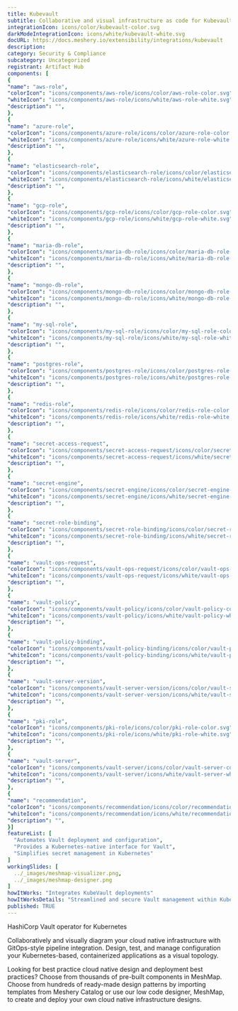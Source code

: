 ```yaml
---
title: Kubevault
subtitle: Collaborative and visual infrastructure as code for Kubevault
integrationIcon: icons/color/kubevault-color.svg
darkModeIntegrationIcon: icons/white/kubevault-white.svg
docURL: https://docs.meshery.io/extensibility/integrations/kubevault
description: 
category: Security & Compliance
subcategory: Uncategorized
registrant: Artifact Hub
components: [
{
"name": "aws-role",
"colorIcon": "icons/components/aws-role/icons/color/aws-role-color.svg",
"whiteIcon": "icons/components/aws-role/icons/white/aws-role-white.svg",
"description": "",
},
{
"name": "azure-role",
"colorIcon": "icons/components/azure-role/icons/color/azure-role-color.svg",
"whiteIcon": "icons/components/azure-role/icons/white/azure-role-white.svg",
"description": "",
},
{
"name": "elasticsearch-role",
"colorIcon": "icons/components/elasticsearch-role/icons/color/elasticsearch-role-color.svg",
"whiteIcon": "icons/components/elasticsearch-role/icons/white/elasticsearch-role-white.svg",
"description": "",
},
{
"name": "gcp-role",
"colorIcon": "icons/components/gcp-role/icons/color/gcp-role-color.svg",
"whiteIcon": "icons/components/gcp-role/icons/white/gcp-role-white.svg",
"description": "",
},
{
"name": "maria-db-role",
"colorIcon": "icons/components/maria-db-role/icons/color/maria-db-role-color.svg",
"whiteIcon": "icons/components/maria-db-role/icons/white/maria-db-role-white.svg",
"description": "",
},
{
"name": "mongo-db-role",
"colorIcon": "icons/components/mongo-db-role/icons/color/mongo-db-role-color.svg",
"whiteIcon": "icons/components/mongo-db-role/icons/white/mongo-db-role-white.svg",
"description": "",
},
{
"name": "my-sql-role",
"colorIcon": "icons/components/my-sql-role/icons/color/my-sql-role-color.svg",
"whiteIcon": "icons/components/my-sql-role/icons/white/my-sql-role-white.svg",
"description": "",
},
{
"name": "postgres-role",
"colorIcon": "icons/components/postgres-role/icons/color/postgres-role-color.svg",
"whiteIcon": "icons/components/postgres-role/icons/white/postgres-role-white.svg",
"description": "",
},
{
"name": "redis-role",
"colorIcon": "icons/components/redis-role/icons/color/redis-role-color.svg",
"whiteIcon": "icons/components/redis-role/icons/white/redis-role-white.svg",
"description": "",
},
{
"name": "secret-access-request",
"colorIcon": "icons/components/secret-access-request/icons/color/secret-access-request-color.svg",
"whiteIcon": "icons/components/secret-access-request/icons/white/secret-access-request-white.svg",
"description": "",
},
{
"name": "secret-engine",
"colorIcon": "icons/components/secret-engine/icons/color/secret-engine-color.svg",
"whiteIcon": "icons/components/secret-engine/icons/white/secret-engine-white.svg",
"description": "",
},
{
"name": "secret-role-binding",
"colorIcon": "icons/components/secret-role-binding/icons/color/secret-role-binding-color.svg",
"whiteIcon": "icons/components/secret-role-binding/icons/white/secret-role-binding-white.svg",
"description": "",
},
{
"name": "vault-ops-request",
"colorIcon": "icons/components/vault-ops-request/icons/color/vault-ops-request-color.svg",
"whiteIcon": "icons/components/vault-ops-request/icons/white/vault-ops-request-white.svg",
"description": "",
},
{
"name": "vault-policy",
"colorIcon": "icons/components/vault-policy/icons/color/vault-policy-color.svg",
"whiteIcon": "icons/components/vault-policy/icons/white/vault-policy-white.svg",
"description": "",
},
{
"name": "vault-policy-binding",
"colorIcon": "icons/components/vault-policy-binding/icons/color/vault-policy-binding-color.svg",
"whiteIcon": "icons/components/vault-policy-binding/icons/white/vault-policy-binding-white.svg",
"description": "",
},
{
"name": "vault-server-version",
"colorIcon": "icons/components/vault-server-version/icons/color/vault-server-version-color.svg",
"whiteIcon": "icons/components/vault-server-version/icons/white/vault-server-version-white.svg",
"description": "",
},
{
"name": "pki-role",
"colorIcon": "icons/components/pki-role/icons/color/pki-role-color.svg",
"whiteIcon": "icons/components/pki-role/icons/white/pki-role-white.svg",
"description": "",
},
{
"name": "vault-server",
"colorIcon": "icons/components/vault-server/icons/color/vault-server-color.svg",
"whiteIcon": "icons/components/vault-server/icons/white/vault-server-white.svg",
"description": "",
},
{
"name": "recommendation",
"colorIcon": "icons/components/recommendation/icons/color/recommendation-color.svg",
"whiteIcon": "icons/components/recommendation/icons/white/recommendation-white.svg",
"description": "",
}]
featureList: [
  "Automates Vault deployment and configuration",
  "Provides a Kubernetes-native interface for Vault",
  "Simplifies secret management in Kubernetes"
]
workingSlides: [
  ../_images/meshmap-visualizer.png,
  ../_images/meshmap-designer.png
]
howItWorks: "Integrates KubeVault deployments"
howItWorksDetails: "Streamlined and secure Vault management within Kubernetes"
published: TRUE
---
```

<p>
HashiCorp Vault operator for Kubernetes
</p>
<p>
    Collaboratively and visually diagram your cloud native infrastructure with GitOps-style pipeline integration. Design, test, and manage configuration your Kubernetes-based, containerized applications as a visual topology.
</p>
<p>
    Looking for best practice cloud native design and deployment best practices? Choose from thousands of pre-built components in MeshMap. Choose from hundreds of ready-made design patterns by importing templates from Meshery Catalog or use our low code designer, MeshMap, to create and deploy your own cloud native infrastructure designs.
</p>
